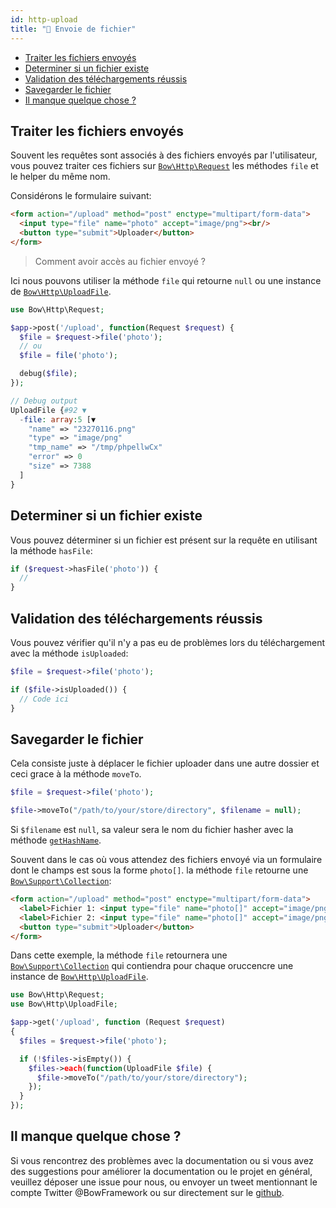 ```yaml
---
id: http-upload
title: "🛫 Envoie de fichier"
---
```


- [Traiter les fichiers envoyés](#traiter-les-fichiers-envoyés)
- [Determiner si un fichier existe](#determiner-si-un-fichier-existe)
- [Validation des téléchargements réussis](#validation-des-téléchargements-réussis)
- [Savegarder le fichier](#savegarder-le-fichier)
- [Il manque quelque chose ?](#il-manque-quelque-chose-)

## Traiter les fichiers envoyés

Souvent les requêtes sont associés à des fichiers envoyés par l'utilisateur, vous pouvez traiter ces fichiers sur [`Bow\Http\Request`](https://bowphp.com/api/master/Bow/Http/Request.html) les méthodes `file` et le helper du même nom.

Considérons le formulaire suivant:

```html
<form action="/upload" method="post" enctype="multipart/form-data">
  <input type="file" name="photo" accept="image/png"><br/>
  <button type="submit">Uploader</button>
</form>
```

> Comment avoir accès au fichier envoyé ?

Ici nous pouvons utiliser la méthode `file` qui retourne `null` ou une instance de [`Bow\Http\UploadFile`](https://bowphp.com/api/master/Bow/Http/UploadFile.html).

```php
use Bow\Http\Request;

$app->post('/upload', function(Request $request) {
  $file = $request->file('photo');
  // ou
  $file = file('photo');

  debug($file);
});
```

```php
// Debug output
UploadFile {#92 ▼
  -file: array:5 [▼
    "name" => "23270116.png"
    "type" => "image/png"
    "tmp_name" => "/tmp/phpellwCx"
    "error" => 0
    "size" => 7388
  ]
}
```

## Determiner si un fichier existe

Vous pouvez déterminer si un fichier est présent sur la requête en utilisant la méthode `hasFile`:

```php
if ($request->hasFile('photo')) {
  //
}
```

## Validation des téléchargements réussis

Vous pouvez vérifier qu'il n'y a pas eu de problèmes lors du téléchargement avec la méthode `isUploaded`:

```php
$file = $request->file('photo');

if ($file->isUploaded()) {
  // Code ici
}
```

## Savegarder le fichier

Cela consiste juste à déplacer le fichier uploader dans une autre dossier et ceci grace à la méthode `moveTo`.

```php
$file = $request->file('photo');

$file->moveTo("/path/to/your/store/directory", $filename = null);
```

Si `$filename` est `null`, sa valeur sera le nom du fichier hasher avec la méthode [`getHashName`](https://bowphp.com/api/master/Bow/Http/UploadFile.html#method_getHashName).

Souvent dans le cas où vous attendez des fichiers envoyé via un formulaire dont le champs est sous la forme `photo[]`. la méthode `file` retourne une [`Bow\Support\Collection`](https://bowphp.com/api/master/Bow/Support/Collection.html):

```html
<form action="/upload" method="post" enctype="multipart/form-data">
  <label>Fichier 1: <input type="file" name="photo[]" accept="image/png"></label><br/>
  <label>Fichier 2: <input type="file" name="photo[]" accept="image/png"></label><br/>
  <button type="submit">Uploader</button>
</form>
```

Dans cette exemple, la méthode `file` retournera une [`Bow\Support\Collection`](https://bowphp.com/api/master/Bow/Support/Collection.html) qui contiendra pour chaque oruccencre une instance de [`Bow\Http\UploadFile`](https://bowphp.com/api/master/Bow/Http/UploadFile.html).

```php
use Bow\Http\Request;
use Bow\Http\UploadFile;

$app->get('/upload', function (Request $request)
{
  $files = $request->file('photo');

  if (!$files->isEmpty()) {
    $files->each(function(UploadFile $file) {
      $file->moveTo("/path/to/your/store/directory");
    });
  }
});
```

## Il manque quelque chose ?

Si vous rencontrez des problèmes avec la documentation ou si vous avez des suggestions pour améliorer la documentation ou le projet en général, veuillez déposer une issue pour nous, ou envoyer un tweet mentionnant le compte Twitter @BowFramework ou sur directement sur le [github](https://github.com/bowphp/docs/issues).
